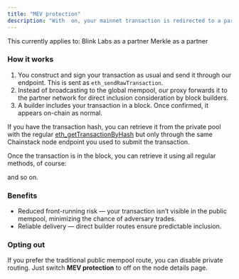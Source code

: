 ```yaml
---
title: "MEV protection"
description: "With  on, your mainnet transaction is redirected to a partner network that works directly with block builders. This approach bypasses the public mempool, helping protect against front-running attacks."
---
```


This currently applies to:
<CardGroup>
  <Card title="Ethereum mainnet" icon="angle-right" iconType="solid" horizontal>
    Blink Labs as a partner
  </Card>
  <Card title="Binance Smart Chain" icon="angle-right" iconType="solid" horizontal>
    Merkle as a partner
  </Card>
</CardGroup>

### How it works

1. You construct and sign your transaction as usual and send it through our endpoint. This is sent as `eth_sendRawTransaction`.
2. Instead of broadcasting to the global mempool, our proxy forwards it to the partner network for direct inclusion consideration by block builders.
3. A builder includes your transaction in a block. Once confirmed, it appears on-chain as normal.

If you have the transaction hash, you can retrieve it from the private pool with the regular [eth\_getTransactionByHash](/api-reference/ethereum_node_api/transaction_info/eth_getTransactionByHash) but only through the same Chainstack node endpoint you used to submit the transaction.

Once the transaction is in the block, you can retrieve it using all regular methods, of course:

<CardGroup>
  <Card title="eth_getTransactionByHash" icon="angle-right" iconType="solid" horizontal href="/api-reference/ethereum_node_api/transaction_info/eth_getTransactionByHash"/>
  <Card title="eth_getTransactionReceipt" icon="angle-right" iconType="solid" horizontal href="/api-reference/ethereum_node_api/transaction_info/eth_getTransactionReceipt"/>
  <Card title="eth_getTransactionByBlockHashAndIndex" icon="angle-right" iconType="solid" horizontal href="/api-reference/ethereum_node_api/transaction_info/eth_getTransactionByBlockHashAndIndex"/>
  <Card title="eth_getTransactionByBlockNumberAndIndex" icon="angle-right" iconType="solid" horizontal href="/api-reference/ethereum_node_api/transaction_info/eth_getTransactionByBlockNumberAndIndex"/>
</CardGroup>

and so on.

### Benefits

* Reduced front-running risk — your transaction isn’t visible in the public mempool, minimizing the chance of adversary trades.
* Reliable delivery — direct builder routes ensure predictable inclusion.

### Opting out

If you prefer the traditional public mempool route, you can disable private routing. Just switch **MEV protection** to off on the node details page.
